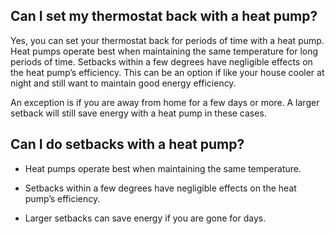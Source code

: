 ::: {.content-hidden when-format="pptx"}

# Can I set my thermostat back with a heat pump?

Yes, you can set your thermostat back for periods of time with a heat pump. Heat pumps operate best when maintaining the same temperature for long periods of time. Setbacks within a few degrees have negligible effects on the heat pump's efficiency. This can be an option if like your house cooler at night and still want to maintain good energy efficiency.  

An exception is if you are away from home for a few days or more. A larger setback will still save energy with a heat pump in these cases. 

:::

::: {.content-hidden when-format="pptx"}

# Can I do setbacks with a heat pump?

- Heat pumps operate best when maintaining the same temperature.

- Setbacks within a few degrees have negligible effects on the heat pump’s efficiency.

- Larger setbacks can save energy if you are gone for days.

:::
